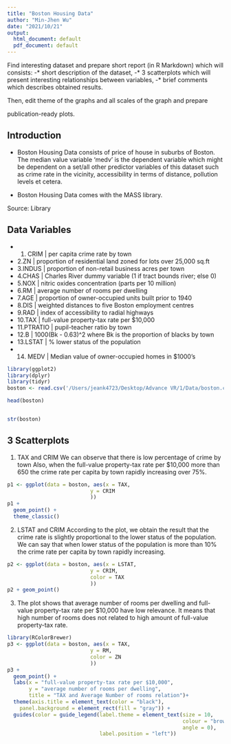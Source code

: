 ```yaml
---
title: "Boston Housing Data"
author: "Min-Jhen Wu"
date: "2021/10/21"
output:
  html_document: default
  pdf_document: default
---
```


 
Find interesting dataset and prepare short report (in R Markdown) which will consists:
-* short description of the dataset,
-* 3 scatterplots which will present interesting relationships between variables,
-* brief comments which describes obtained results.

Then, edit theme of the graphs and all scales of the graph and prepare



publication-ready plots. 

## Introduction
- Boston Housing Data consists of price of house in suburbs of Boston. The median value variable ‘medv’ is the dependent variable which might be dependent on a set/all other predictor variables of this dataset such as crime rate in the vicinity, accessibility in terms of distance, pollution levels et cetera.

- Boston Housing Data comes with the MASS library.

Source: Library

## Data Variables
- 1. CRIM    | per capita crime rate by town
- 2.ZN       | proportion of residential land zoned for lots over 25,000 sq.ft
- 3.INDUS    | proportion of non-retail business acres per town
- 4.CHAS     | Charles River dummy variable (1 if tract bounds river; else 0)
- 5.NOX      | nitric oxides concentration (parts per 10 million)
- 6.RM       | average number of rooms per dwelling
- 7.AGE      | proportion of owner-occupied units built prior to 1940
- 8.DIS      | weighted distances to five Boston employment centres
- 9.RAD      | index of accessibility to radial highways
- 10.TAX     | full-value property-tax rate per $10,000
- 11.PTRATIO | pupil-teacher ratio by town
- 12.B       | 1000(Bk - 0.63)^2 where Bk is the proportion of blacks by town
- 13.LSTAT   | % lower status of the population
- 14. MEDV   | Median value of owner-occupied homes in $1000’s



```r

library(ggplot2)
library(dplyr)
library(tidyr)
boston <- read.csv('/Users/jeank4723/Desktop/Advance VR/1/Data/boston.csv', header = T, dec = ',', sep = ';')

head(boston)


str(boston)

```



## 3 Scatterplots

1. TAX and CRIM
We can observe that there is low percentage of crime by town
Also, when the full-value property-tax rate per $10,000 more than 650 the crime rate per capita by town rapidly increasing over 75%.

```r
p1 <- ggplot(data = boston, aes(x = TAX,
                           y = CRIM
                           ))
p1 + 
  geom_point() +
  theme_classic()

```
2. LSTAT and CRIM
According to the plot, we obtain the result that the crime rate is slightly proportional to the lower status of the population. We can say that when lower status of the population is more than 10% the crime rate per capita by town rapidly increasing.

```r
p2 <- ggplot(data = boston, aes(x = LSTAT,
                           y = CRIM,
                           color = TAX
                           ))
p2 + geom_point()
```
3. 
The plot shows that average number of rooms per dwelling and full-value property-tax rate per $10,000 have low relevance. It means that high number of rooms does not related to high amount of full-value property-tax rate.

```r
library(RColorBrewer)
p3 <- ggplot(data = boston, aes(x = TAX,
                           y = RM,
                           color = ZN
                           ))
p3 + 
  geom_point() +
  labs(x = "full-value property-tax rate per $10,000",
       y = "average number of rooms per dwelling",
       title = "TAX and Average Number of rooms relation")+
  theme(axis.title = element_text(color = "black"), 
    panel.background = element_rect(fill = "gray")) +
  guides(color = guide_legend(label.theme = element_text(size = 10,
                                                         colour = "brown",
                                                         angle = 0),
                              label.position = "left"))  

```

